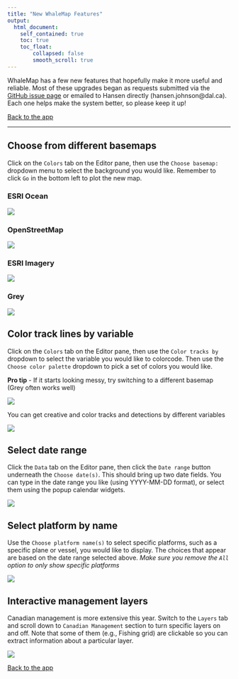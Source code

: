 ```yaml
---
title: "New WhaleMap Features"
output:
  html_document:
    self_contained: true
    toc: true
    toc_float: 
        collapsed: false
        smooth_scroll: true
---
```


WhaleMap has a few new features that hopefully make it more useful and reliable. Most of these upgrades began as requests submitted via the [GitHub issue page](https://github.com/hansenjohnson/WhaleMap/issues) or emailed to Hansen directly (hansen.johnson@dal.ca). Each one helps make the system better, so please keep it up!

[Back to the app](https://whalemap.ocean.dal.ca/WhaleMap/)

***

## Choose from different basemaps {.tabset}

Click on the `Colors` tab on the Editor pane, then use the `Choose basemap:` dropdown menu to select the background you would like. Remember to click `Go` in the bottom left to plot the new map. 

### ESRI Ocean

![](images/features/ocean.png)

### OpenStreetMap

![](images/features/openstreetmap.png)

### ESRI Imagery

![](images/features/satellite.png)

### Grey

![](images/features/grey.png)

## Color track lines by variable

Click on the `Colors` tab on the Editor pane, then use the `Color tracks by` dropdown to select the variable you would like to colorcode. Then use the `Choose color palette` dropdown to pick a set of colors you would like. 

**Pro tip** - If it starts looking messy, try switching to a different basemap (Grey often works well)

![](images/features/track_color_zoom.png)

You can get creative and color tracks and detections by different variables

![](images/features/track_color.png)

## Select date range

Click the `Data` tab on the Editor pane, then click the `Date range` button underneath the `Choose date(s)`. This should bring up two date fields. You can type in the date range you like (using YYYY-MM-DD format), or select them using the popup calendar widgets.

![](images/features/date_range.png)

## Select platform by name

Use the `Choose platform name(s)` to select specific platforms, such as a specific plane or vessel, you would like to display. The choices that appear are based on the date range selected above. *Make sure you remove the `All` option to only show specific platforms*

![](images/features/name.png)

## Interactive management layers

Canadian management is more extensive this year. Switch to the `Layers` tab and scroll down to `Canadian Management` section to turn specific layers on and off. Note that some of them (e.g., Fishing grid) are clickable so you can extract information about a particular layer.

![](images/features/fishing.png)

[Back to the app](https://whalemap.ocean.dal.ca/WhaleMap/)
